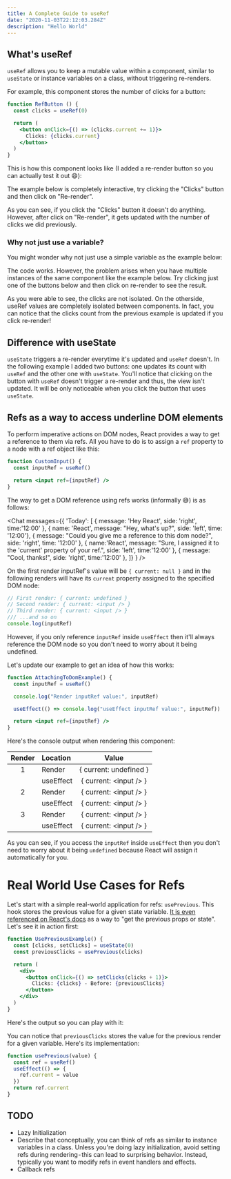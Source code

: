 ```yaml
---
title: A Complete Guide to useRef
date: "2020-11-03T22:12:03.284Z"
description: "Hello World"
---
```


## What's useRef
`useRef` allows you to keep a mutable value within a component, similar to `useState` or instance variables on a class, without triggering re-renders.

For example, this component stores the number of clicks for a button:

```jsx
function RefButton () {
  const clicks = useRef(0)

  return (
    <button onClick={() => (clicks.current += 1)}>
      Clicks: {clicks.current}
    </button>
  )
}
```

This is how this component looks like (I added a re-render button so you can
actually test it out 😄):

<InteractiveExample>
  The example below is completely interactive, try clicking the "Clicks"
  button and then click on "Re-render".
  <OutsideVariableMultiple refs={1} displayType={false} displayTitles={false} />
</InteractiveExample>


As you can see, if you click the "Clicks" button it doesn't do anything. However, after click on "Re-render", it gets updated with the number of clicks we did previously.

### Why not just use a variable?
You might wonder why not just use a simple variable as the example below:

<InteractiveExample>
<OutsideVariableMultiple variable={1} />
</InteractiveExample>

The code works. However, the problem arises when you have multiple instances of the same component like the example below. Try clicking just one of the buttons below and then click on re-render to see the result.

<InteractiveExample>
  <OutsideVariableMultiple variable={3} />
</InteractiveExample>

As you were able to see, the clicks are not isolated. On the otherside, useRef values are completely isolated between components.
In fact, you can notice that the clicks count from the previous example is updated if you click re-render!

<InteractiveExample>
  <OutsideVariableMultiple refs={3} />
</InteractiveExample>

## Difference with useState
`useState` triggers a re-render everytime it's updated and `useRef` doesn't. In the following example I added two buttons: one updates its count with `useRef` and the other one with `useState`. You'll notice that clicking on the button with `useRef` doesn't trigger a re-render and thus, the view isn't updated. It will be only noticeable when you click the button that uses `useState`.

<OutsideVariableMultiple refs={1} state={1} />

## Refs as a way to access underline DOM elements

To perform imperative actions on DOM nodes, React provides a way to get a
reference to them via refs. All you have to do is to assign a `ref` property to
a node with a ref object like this:

```jsx
function CustomInput() {
  const inputRef = useRef()

  return <input ref={inputRef} />
}
```

The way to get a DOM reference using refs works (informally 😅) is as follows:

<Chat
  messages={{
'Today': [
    { message:  'Hey React', side: 'right', time:'12:00' },
    { name: 'React', message: "Hey, what's up?", side: 'left', time: '12:00'},
    { message: "Could you give me a reference to this dom node?", side: 'right', time: '12:00' },
    { name:'React', message: "Sure, I assigned it to the 'current' property of your ref.", side: 'left', time:'12:00' },
    { message: "Cool, thanks!", side: 'right', time:'12:00' },
  ]}
}
 />

On the first render inputRef's value will be `{ current: null }` and in the
following renders will have its `current` property assigned to the specified DOM
node:

```jsx
// First render: { current: undefined }
// Second render: { current: <input /> }
// Third render: { current: <input /> }
/// ...and so on
console.log(inputRef)
```

However, if you only reference `inputRef` inside `useEffect` then it'll always
reference the DOM node so you don't need to worry about it being undefined.

Let's update our example to get an idea of how this works:

```jsx
function AttachingToDomExample() {
  const inputRef = useRef()

  console.log("Render inputRef value:", inputRef)

  useEffect(() => console.log("useEffect inputRef value:", inputRef))

  return <input ref={inputRef} />
}
```

Here's the console output when rendering this component:

| Render | Location | Value                       |
|:------:|:-------|:-----------------------------:|
| 1      |  Render    | { current: undefined }  |
|        |  useEffect | { current: <input /\> } |
| 2      |  Render    | { current: <input /\> } |
|        |  useEffect | { current: <input /\> } |
| 3      |  Render    | { current: <input /\> } |
|        |  useEffect | { current: <input /\> } |

As you can see, if you access the `inputRef` inside `useEffect` then you don't
need to worry about it being `undefined` because React will assign it
automatically for you.

# Real World Use Cases for Refs

Let's start with a simple real-world application for refs: `usePrevious`. This
hook stores the previous value for a given state variable.
[It is even referenced on React's docs](https://reactjs.org/docs/hooks-faq.html#how-to-get-the-previous-props-or-state) as a way to "get the previous props or state". Let's see it in
action first:

```jsx
function UsePreviousExample() {
  const [clicks, setClicks] = useState(0)
  const previousClicks = usePrevious(clicks)

  return (
    <div>
      <button onClick={() => setClicks(clicks + 1)}>
        Clicks: {clicks} - Before: {previousClicks}
      </button>
    </div>
  )
}
```

Here's the output so you can play with it:

<InteractiveExample>
  <UsePreviousExample />
</InteractiveExample>

You can notice that `previousClicks` stores the value for the previous render
for a given variable. Here's its implementation:

```jsx
function usePrevious(value) {
  const ref = useRef()
  useEffect(() => {
    ref.current = value
  })
  return ref.current
}
```


## TODO
- Lazy Initialization
- Describe that conceptually, you can think of refs as similar to instance variables in a class. Unless you're doing lazy initialization, avoid setting refs during rendering - this can lead to surprising behavior. Instead, typically you want to modify refs in event handlers and effects.
- Callback refs
